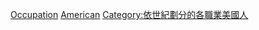 {{portal|美國|人物}}
{{CatPair|20世紀各職業美國人|22世紀美國各職業人物}}
{{container category}}

[[Category:21世紀美國人|Occupation]]
[[Category:依國籍劃分的21世紀各職業人物|American]]
[[Category:依世紀劃分的各職業美國人|Category:依世紀劃分的各職業美國人]]